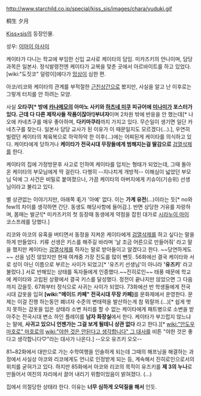 http://www.starchild.co.jp/special/kiss_sis/images/chara/yuduki.gif

桐生 夕月

[[Kiss×sis]]의 등장인물.

성우: [[이마이 아사미]]
 
케이타가 다니는 학교에 부임한 신입 교사로 케이타의 담임. 미카즈키의 언니이며, 담당 과목은 일본사. 정식발령전엔 케이타가 교복을 맞춘 곳에서 아르바이트를 하고 있었다. [wiki:"도짓코" 덜렁이]에다가 [[망상]]이 심한 편. 

아코/리코와 케이타의 관계를 부적절한 [[근친상간]]으로 봤지만, 사실을 알고 난 이후로는 그렇게 터치를 안 하려는 모양.

사실 '''오타쿠[* 방에 [[카나메모]]의 아마노 사키와 [[하츠네 미쿠]] 피규어에 [[미나미가]] 포스터가 있다. 근데 다 다른 제작사들 작품이잖아!]부녀자'''이며 2차원 밖에 반응을 안 했는데[* 나오에 카네츠구를 매우 좋아하며, '''다키마쿠라'''까지 가지고 있다. 무슨일이 생기면 일단 카네츠구를 찾는다. 일본사 담당 교사가 된 이유가 이 때문일지도 모르겠다(…).], 우연히 빌렸던 케이타의 체육복으로 하악하악 한 이후(…)에는 어찌된게 케이타를 의식하고 있다.  케이타에게 당하거나 '''케이타가 전국시대 무장들에게 범해지는걸 딸감으로'''  [[검열삭제]]를 한다.

케이타의 집에 가정방문후 사고로 인하여 케이타를 덥치는 형태가 되었는데, 그때 돌아온 케이타의 부모님에게 딱 걸린다. 다행히 --지나치게 개방적-- 이해심이 넓었던 부모님 덕에 그 사건은 비밀로 붙여졌으나, 가끔 케이타의 아버지에게 키슈이(기승위) 선생님이라고 불리고 있다.

별 상관없는 이야기지만, 아래쪽 毛가 '아예' 없다. 이는 '''가계 유전'''(...)이라는 듯[* no와 few의 차이를 생각하면 간단. 동생도 해당사항에 들어감.]. 반면 상당한 거유를 자랑하며, 몸매는 발군![* 미카즈키의 첫 등장때 동생에게 약점을 잡힌 대가로 [[시라누이 마이]] 코스프레를 당했다.]

리코와 아코의 유혹을 버티면서 동정을 지켜온 케이타에게 [[검열삭제]]를 하고 싶다는 말을 하게 만들었다. 키류 선생은 키스를 해주길 바라며 '날 조금 어른으로 만들어줘' 라고 말을 했지만 케이타는 [[검열삭제]]를 하자는 말로 받아들이고 알겠다고 한다.  ~~당연하게도~~ 선을 넘진 않았지만 현재 여캐중 가장 진도를 많이 뺀듯. 56화에선 결국 케이타와 서로 성이 아닌 이름으로 부르는 사이가 되었고[* '유즈키 선생님'이 아니라 ''''유즈키'''' 라고 불렀다.] 서로 반해있는 상태를 독자들에게 인증했다.~~진히로인~~  태풍 때문에 학교에 케이타와 고립된 상황에서 결국 키스를 달성했다.  정전이 끝나지만 않았으면 그 다음까지 갔을듯.  67화부터 정식으로 사귀는 사이가 되었다.  73화에선 반 학생들에게 전국시대 갑옷을 입혀 '''[wiki:"메이드 카페" 전국시대 무장 카페]'''를 문화제에서 운영한다.  문제는 이걸 진행 하는동안 폐녀자 수준의 변태력을 발산하는게 참 뭐랄까.(...)[* 쉽게 벗지 못하는 갑옷을 입은 상태라 소변 처리를 할 수 없는 케이타에게 패트병으로 소변을 받아주는 전국시대 변소 하인 플레이를 '''남자 화장실'''에서 한다.  케이타가 부끄럽지 않느냐는 말에, '''사귀고 있으니 언젠가는 그걸 보게 될테니 상관 없다''' 라고 한다.][* [[wiki:"안도우 마호로" 마호로]]의 [[wiki:"야한 것은 안된다고 생각합니다" 그 대사]]를 비튼 "야한 것은 좋다고 생각합니다♡"라는 대사가 나온다.] --오오 유즈키 오오--

81~82화에서 대만으로 가는 수학여행을 인솔하게 되는데 그때의 해프닝을 해결하는 과정에서 사실상 아코와 리코에게도 언니로 인정받게 되는 등, 계속해서 진히로인으로서의 위치를 굳혀가고 있다.  하지만 85화에서 아코와 리코의 목적이 유즈키를 '''제 3의 누나'''로 만들어서 여친의 자리에서 끌어 내리기 위함이었음이 밝혀졌다. (...)

집에서 의절당한 상태라 한다.  이유는 '''너무 심하게 오덕질을 해서''' 인듯. 
